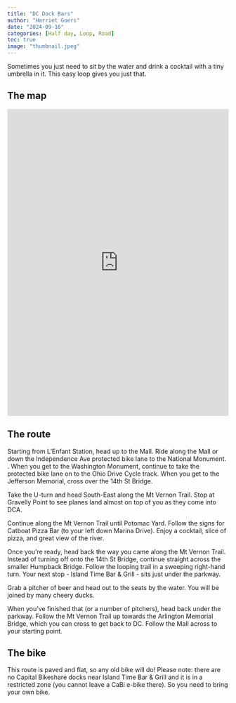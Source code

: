 ```yaml
---
title: "DC Dock Bars"
author: "Harriet Goers"
date: "2024-09-16"
categories: [Half day, Loop, Road]
toc: true
image: "thumbnail.jpeg"
---
```


Sometimes you just need to sit by the water and drink a cocktail with a tiny umbrella in it. This easy loop gives you just that.

## The map

<iframe src="https://ridewithgps.com/embeds?type=route&amp;id=48470368&amp;sampleGraph=true" style="width: 1px; min-width: 100%; height: 700px; border: none;" scrolling="no">

</iframe>

## The route

Starting from L'Enfant Station, head up to the Mall. Ride along the Mall or down the Independence Ave protected bike lane to the National Monument. . When you get to the Washington Monument, continue to take the protected bike lane on to the Ohio Drive Cycle track. When you get to the Jefferson Memorial, cross over the 14th St Bridge.

Take the U-turn and head South-East along the Mt Vernon Trail. Stop at Gravelly Point to see planes land almost on top of you as they come into DCA.

Continue along the Mt Vernon Trail until Potomac Yard. Follow the signs for Catboat Pizza Bar (to your left down Marina Drive). Enjoy a cocktail, slice of pizza, and great view of the river.

Once you're ready, head back the way you came along the Mt Vernon Trail. Instead of turning off onto the 14th St Bridge, continue straight across the smaller Humpback Bridge. Follow the looping trail in a sweeping right-hand turn. Your next stop - Island Time Bar & Grill - sits just under the parkway.

Grab a pitcher of beer and head out to the seats by the water. You will be joined by many cheery ducks.

When you've finished that (or a number of pitchers), head back under the parkway. Follow the Mt Vernon Trail up towards the Arlington Memorial Bridge, which you can cross to get back to DC. Follow the Mall across to your starting point.

## The bike

This route is paved and flat, so any old bike will do! Please note: there are no Capital Bikeshare docks near Island Time Bar & Grill and it is in a restricted zone (you cannot leave a CaBi e-bike there). So you need to bring your own bike.

